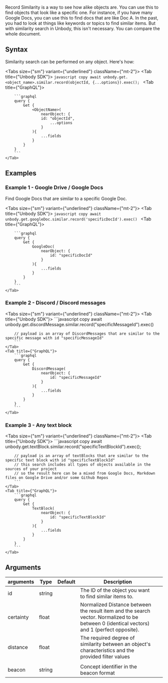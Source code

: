 
Record Similarity is a way to see how alike objects are. You can use this to find objects that look like a specific one. For instance, if you have many Google Docs, you can use this to find docs that are like Doc A. In the past, you had to look at things like keywords or topics to find similar items. But with similarity search in Unbody, this isn't necessary. You can compare the whole document.

## Syntax

Similarity search can be performed on any object. Here's how:


<Tabs size={"sm"} variant={"underlined"} className={"mt-2"}>
    <Tab title={"Unbody SDK"}>
        ```javascript copy
        await unbody.get.<object_name>.similar.record(objectId, {...options}).exec();
        ```
    </Tab>
    <Tab title={"GraphQL"}>

        ```graphql
        query {
            Get {
                <ObjectName>(
                    nearObject: {
                    id: "objectId",
                        ...options
                    }
                ){
                    ...fields
                }
            }
        }
        ```
    </Tab>
</Tabs>


## Examples

### Example 1 - Google Drive / Google Docs

Find Google Docs that are similar to a specific Google Doc.

<Tabs size={"sm"} variant={"underlined"} className={"mt-2"}>
    <Tab title={"Unbody SDK"}>
        ```javascript copy
        await unbody.get.googleDoc.similar.record('specificDocId').exec()
        ```
    </Tab>
    <Tab title={"GraphQL"}>

        ```graphql
        query {
            Get {
                GoogleDoc(
                    nearObject: {
                        id: "specificDocId"
                    }
                ){
                    ...fields
                }
            }
        }
        ```
    </Tab>
</Tabs>


### Example 2 - Discord / Discord messages
<Tabs size={"sm"} variant={"underlined"} className={"mt-2"}>
    <Tab title={"Unbody SDK"}>
        ```javascript copy
        await unbody.get.discordMessage.similar.record("specificMessageId").exec()

        // payload is an array of DiscordMessages that are similar to the specific message with id "specificMessageId"
        ```
    </Tab>
    <Tab title={"GraphQL"}>
        ```graphql
        query {
            Get {
                DiscordMessage(
                    nearObject: {
                        id: "specificMessageId"
                    }
                ){
                    ...fields
                }
            }
        }
        ```
    </Tab>
</Tabs>

### Example 3 - Any text block
<Tabs size={"sm"} variant={"underlined"} className={"mt-2"}>
    <Tab title={"Unbody SDK"}>
        ```javascript copy
        await unbody.get.textBlock.similar.record("specificTextBlockId").exec();

        // payload is an array of textBlocks that are similar to the specific text block with id "specificTextBlockId"
        // this search includes all types of objects available in the sources of your project
        // so the result here can be a mixed from Google Docs, Markdown files on Google Drive and/or some Github Repos
        ```
    </Tab>
    <Tab title={"GraphQL"}>
        ```graphql
        query {
            Get {
                TextBlock(
                    nearObject: {
                        id: "specificTextBlockId"
                    }
                ){
                    ...fields
                }
            }
        }
        ```
    </Tab>
</Tabs>

## Arguments
| arguments | Type | Default | Description |  |
| --- | --- | --- | --- | --- |
| id | string |  | The ID of the object you want to find similar items to. |  |
| certainty | float |  | Normalized Distance between the result item and the search vector. Normalized to be between 0 (identical vectors) and 1 (perfect opposite). |  |
| distance | float |  | The required degree of similarity between an object's characteristics and the provided filter values
 |  |
|   beacon | string |  | Concept identifier in the beacon format |  |
